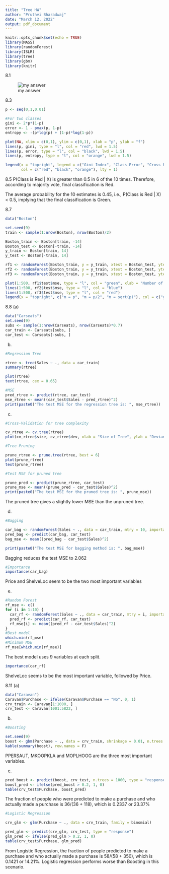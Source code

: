 ```yaml
---
title: "Tree HW"
author: "Pruthvi Bharadwaj"
date: "March 12, 2022"
output: pdf_document
---
```


```r
knitr::opts_chunk$set(echo = TRUE)
library(MASS)
library(randomForest)
library(ISLR)
library(tree)
library(gbm)
library(knitr)
```

8.1


![my answer](/Users/pruthvibharadwaj/Desktop/Tree.jpeg)


8.3

```r
p <- seq(0,1,0.01)

#For two classes
gini <- 2*p*(1-p)
error <- 1 - pmax(p, 1-p)
entropy <- -(p*log(p) + (1-p)*log(1-p))

plot(NA, xlim = c(0,1), ylim = c(0,1), xlab = "p", ylab = "f")
lines(p, gini, type = "l", col = "red", lwd = 1.5)
lines(p, error, type = "l", col = "black", lwd = 1.5)
lines(p, entropy, type = "l", col = "orange", lwd = 1.5)

legend(x = "topright", legend = c("Gini Index", "Class Error", "Cross Entropy"),
       col = c("red", "black", "orange"), lty = 1)

```

8.5
P(Class is Red | X) is greater than 0.5 in 6 of the 10 times. Therefore, according to majority vote, final classification is Red. 

The average probability for the 10 estimates is 0.45, i.e., P(Class is Red | X) < 0.5, implying that the final classification is Green. 


8.7

```r

data("Boston")

set.seed(9)
train <- sample(1:nrow(Boston), nrow(Boston)/2)

Boston_train <- Boston[train, -14]
Boston_test <- Boston[-train, -14]
y_train <- Boston[train, 14]
y_test <- Boston[-train, 14]

rf1 <- randomForest(Boston_train, y = y_train, xtest = Boston_test, ytest = y_test, mtry = ncol(Boston) - 1, ntree = 500)
rf2 <- randomForest(Boston_train, y = y_train, xtest = Boston_test, ytest = y_test, mtry = (ncol(Boston) - 1)/2, ntree = 500)
rf3 <- randomForest(Boston_train, y = y_train, xtest = Boston_test, ytest = y_test, mtry = sqrt(ncol(Boston) - 1), ntree = 500)

plot(1:500, rf1$test$mse, type = "l", col = "green", xlab = "Number of Trees", ylab = "Test MSE")
lines(1:500, rf2$test$mse, type = "l", col = "blue")
lines(1:500, rf3$test$mse, type = "l", col = "red")
legend(x = "topright", c("m = p", "m = p/2", "m = sqrt(p)"), col = c("green", "blue", "red"), lty = 1)

```



8.8
(a)
```r
data("Carseats")
set.seed(9)
subs <- sample(1:nrow(Carseats), nrow(Carseats)*0.7)
car_train <- Carseats[subs, ]
car_test <- Carseats[-subs, ]

```

(b)

```r
#Regression Tree

rtree <- tree(Sales ~ ., data = car_train)
summary(rtree)

plot(rtree)
text(rtree, cex = 0.65)

#MSE
pred_rtree <- predict(rtree, car_test)
mse_rtree <- mean((car_test$Sales - pred_rtree)^2)
print(paste0("The test MSE for the regression tree is: ", mse_rtree))
```

(c)

```r
#Cross-Validation for tree complexity

cv_rtree <- cv.tree(rtree)
plot(cv_rtree$size, cv_rtree$dev, xlab = "Size of Tree", ylab = "Deviance", type = "b")

#Tree Pruning

prune_rtree <- prune.tree(rtree, best = 6)
plot(prune_rtree)
text(prune_rtree)

#Test MSE for pruned tree

prune_pred <- predict(prune_rtree, car_test)
prune_mse <- mean((prune_pred - car_test$Sales)^2)
print(paste0("The test MSE for the pruned tree is: ", prune_mse))
```

The pruned tree gives a slightly lower MSE than the unpruned tree.

(d)

```r
#Bagging 

car_bag <- randomForest(Sales ~ ., data = car_train, mtry = 10, importance = TRUE, ntree = 500)
pred_bag <- predict(car_bag, car_test)
bag_mse <- mean((pred_bag - car_test$Sales)^2)

print(paste0("The test MSE for bagging method is: ", bag_mse))

```

Bagging reduces the test MSE to 2.062

```r
#Importance
importance(car_bag)
```

Price and ShelveLoc seem to be the two most important variables

(e)

```r

#Random Forest
rf_mse <- c()
for (i in 1:10) {
  car_rf <- randomForest(Sales ~ ., data = car_train, mtry = i, importance = TRUE, ntree = 500)
  pred_rf <- predict(car_rf, car_test)
  rf_mse[i] <- mean((pred_rf - car_test$Sales)^2)
}
#Best model
which.min(rf_mse)
#Minimum MSE
rf_mse[which.min(rf_mse)]

```
The best model uses 9 variables at each split. 

```r
importance(car_rf)
```

ShelveLoc seems to be the most important variable, followed by Price.


8.11
(a)

```r
data("Caravan")
Caravan$Purchase <- ifelse(Caravan$Purchase == "No", 0, 1)
crv_train <- Caravan[1:1000, ]
crv_test <- Caravan[1001:5822, ]
```

(b)
```r
#Boosting

set.seed(9)
boost <- gbm(Purchase ~ ., data = crv_train, shrinkage = 0.01, n.trees = 1000, distribution = "bernoulli")
kable(summary(boost), row.names = F)
```

PPERSAUT, MKOOPKLA and MOPLHOOG are the three most important variables.

(c)

```r
pred_boost <- predict(boost, crv_test, n.trees = 1000, type = "response")
boost_pred <- ifelse(pred_boost > 0.2, 1, 0)
table(crv_test$Purchase, boost_pred)
```

The fraction of people who were predicted to make a purchase and who actually made a purchase is 36/(36 + 118), which is 0.2337 or 23.37%

```r
#Logistic Regression

crv_glm <- glm(Purchase ~ ., data = crv_train, family = binomial)

pred_glm <- predict(crv_glm, crv_test, type = "response")
glm_pred <- ifelse(pred_glm > 0.2, 1, 0)
table(crv_test$Purchase, glm_pred)
```

From Logistic Regression, the fraction of people predicted to make a purchase and who actually made a purchase is 58/(58 + 350), which is 0.1421 or 14.21%. Logistic regression performs worse than Boosting in this scenario.
